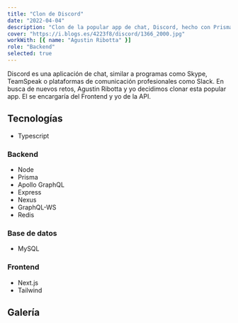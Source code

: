 ```yaml
---
title: "Clon de Discord"
date: "2022-04-04"
description: "Clon de la popular app de chat, Discord, hecho con Prisma, GraphQL y Next.js."
cover: "https://i.blogs.es/4223f8/discord/1366_2000.jpg"
workWith: [{ name: "Agustin Ribotta" }]
role: "Backend"
selected: true
---
```


Discord es una aplicación de chat, similar a programas como Skype, TeamSpeak o plataformas de comunicación profesionales como Slack. En busca de nuevos retos, Agustin Ribotta y yo decidimos clonar esta popular app. El se encargaría del Frontend y yo de la API.

## Tecnologías

- Typescript

### Backend

- Node
- Prisma
- Apollo GraphQL
- Express
- Nexus
- GraphQL-WS
- Redis

### Base de datos

- MySQL

### Frontend

- Next.js
- Tailwind

## Galería

<GalleryImage
  alt="página de inicio"
  image="https://user-images.githubusercontent.com/73872769/162990058-310ad207-e936-4230-88a5-53e2902b6ad5.png"
  caption="La página de inicio"
/>

<GalleryImage
  alt="inicio de sesión"
  image="https://user-images.githubusercontent.com/73872769/162990089-3ae063c7-ee93-4208-840b-6aa1c2aa0789.png"
  caption="Inicio de sesión"
/>

<GalleryImage
  alt="lista de amigos del usuari"
  image="https://user-images.githubusercontent.com/73872769/162990125-4dfb5fb0-9cd1-4d8a-85f6-772cde227e1f.png"
  caption="Lista de amigos del usuario"
/>

<GalleryImage
  alt="servidor"
  image="https://user-images.githubusercontent.com/73872769/162990166-91af95eb-4373-41e7-83fb-adace85105f3.png"
  caption="Un servidor"
/>
